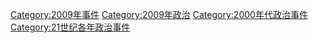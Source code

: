 [[Category:2009年事件|Category:2009年事件]]
[[Category:2009年政治|Category:2009年政治]]
[[Category:2000年代政治事件|Category:2000年代政治事件]]
[[Category:21世纪各年政治事件|Category:21世纪各年政治事件]]